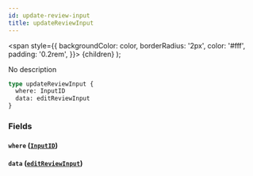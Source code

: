 ```yaml
---
id: update-review-input
title: updateReviewInput
---
```


<span
style={{
      backgroundColor: color,
      borderRadius: '2px',
      color: '#fff',
      padding: '0.2rem',
    }}>
{children}
</span>
);

No description

```graphql
type updateReviewInput {
  where: InputID
  data: editReviewInput
}
```

### Fields

#### `where` ([`InputID`](/v1/inputs/input-id))

#### `data` ([`editReviewInput`](/v1/inputs/edit-review-input))

